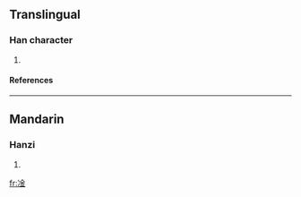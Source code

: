 ==Translingual==
===Han character===
{{Han char|rn=15|rad=冫|as=08|sn=10|four=3811<sub>9</sub>|canj=戈一金 (IMC)}}
# {{defn|Han|sort=冫08}}
====References====
{{Han ref|kx=0133.011|hdz=10299.050|uh=51CE|ud=20942|bh=D0E5|bd=53477}}
----
==Mandarin==
===Hanzi===
{{cmn-hanzi|pin=[[gàn]] ([[gan4]])|wg=kan<sup>4</sup>}}
# {{defn|Mandarin}}




[[fr:凎]]